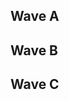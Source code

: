 {{DISPLAYTITLE:Salty Juan's 4: ''Melee'' Singles Pools}}{{SetGame|melee}}
{{tabs static
|name1=Overview
|link1=Salty Juan's/4/Melee
|name2=Singles Pools
|link2=Salty Juan's/4/Melee/Singles Pools
|name3=Singles Bracket
|link3=Salty Juan's/4/Melee/Singles Bracket
|name4=Doubles Bracket
|link4=Salty Juan's/4/Melee/Doubles Bracket
}}
==Wave A==
{{Box|start|padding=4em}}
==={{HiddenSort|A1}}===
{{GroupTableStart |Bracket A1|width=300px}}
{{GroupTableSlot|Dai|flag=us|win_m=6|lose_m=0|place=1|bg=up|go={{advance|Salty Juan's/4/Melee/Singles Bracket}}}}
{{GroupTableSlot|Glenjamin|flag=us|win_m=5|lose_m=1|place=2|bg=up|go={{advance|Salty Juan's/4/Melee/Singles Bracket}}}}
{{GroupTableSlot|Cow|flag=us|win_m=4|lose_m=2|place=3|bg=down}}
{{GroupTableSlot|Alpaca|flag=us|win_m=3|lose_m=3|place=4|bg=down}}
{{GroupTableSlot|Mac|flag=us|win_m=1|lose_m=5|place=5|bg=down}}
{{GroupTableSlot|cuzz|flag=us|win_m=1|lose_m=5|place=6|bg=down}}
{{GroupTableSlot|EM0|flag=us|win_m=1|lose_m=5|place=7|bg=down}}
{{GroupTableEnd}}
{{Box|break|padding=4em}}

==={{HiddenSort|A2}}===
{{GroupTableStart |Bracket A2|width=300px}}
{{GroupTableSlot|Ka-Master|flag=us|win_m=6|lose_m=0|place=1|bg=up|go={{advance|Salty Juan's/4/Melee/Singles Bracket}}}}
{{GroupTableSlot|Wretched|flag=us|win_m=5|lose_m=1|place=2|bg=up|go={{advance|Salty Juan's/4/Melee/Singles Bracket}}}}
{{GroupTableSlot|RESTKIKE|flag=us|win_m=4|lose_m=2|place=3|bg=down}}
{{GroupTableSlot|Kismet|flag=us|win_m=3|lose_m=3|place=4|bg=down}}
{{GroupTableSlot|Deathly|flag=us|win_m=2|lose_m=4|place=5|bg=down}}
{{GroupTableSlot|Hung Link|flag=us|win_m=1|lose_m=5|place=6|bg=down}}
{{GroupTableSlot|DirtyKornDogg|flag=us|win_m=0|lose_m=6|place=7|bg=down}}
{{GroupTableEnd}}
{{Box|break|padding=4em}}

==={{HiddenSort|A3}}===
{{GroupTableStart |Bracket A3|width=300px}}
{{GroupTableSlot|NMW|flag=us|win_m=6|lose_m=0|place=1|bg=up|go={{advance|Salty Juan's/4/Melee/Singles Bracket}}}}
{{GroupTableSlot|DIS|flag=|win_m=4|lose_m=2|place=2|bg=up|go={{advance|Salty Juan's/4/Melee/Singles Bracket}}}}
{{GroupTableSlot|LyricalFluffer|flag=us|win_m=4|lose_m=2|place=3|bg=down}}
{{GroupTableSlot|Vexshade|flag=us|win_m=3|lose_m=3|place=4|bg=down}}
{{GroupTableSlot|Ostia|flag=us|win_m=2|lose_m=4|place=5|bg=down}}
{{GroupTableSlot|ivan_sd|flag=us|win_m=2|lose_m=4|place=6|bg=down}}
{{GroupTableSlot|Reidd|flag=us|win_m=0|lose_m=6|place=7|bg=down}}
{{GroupTableEnd}}
{{Box|break|padding=4em}}

==={{HiddenSort|A4}}===
{{GroupTableStart |Bracket A4|width=300px}}
{{GroupTableSlot|DMW|flag=us|win_m=6|lose_m=0|place=1|bg=up|go={{advance|Salty Juan's/4/Melee/Singles Bracket}}}}
{{GroupTableSlot|Twin_A|flag=us|win_m=5|lose_m=1|place=2|bg=up|go={{advance|Salty Juan's/4/Melee/Singles Bracket}}}}
{{GroupTableSlot|MrMoon|flag=us|win_m=4|lose_m=2|place=3|bg=down}}
{{GroupTableSlot|choochoo|flag=us|win_m=3|lose_m=3|place=4|bg=down}}
{{GroupTableSlot|The Mustard Chef|flag=us|win_m=2|lose_m=4|place=5|bg=down}}
{{GroupTableSlot|Dansz|flag=us|win_m=1|lose_m=5|place=6|bg=down}}
{{GroupTableSlot|Covenant307|flag=us|win_m=0|lose_m=6|place=7|bg=down}}
{{GroupTableEnd}}
{{Box|end}}
==Wave B==
{{Box|start|padding=4em}}
==={{HiddenSort|B1}}===
{{GroupTableStart |Bracket B1|width=300px}}
{{GroupTableSlot|Junebug|flag=us|win_m=5|lose_m=0|place=1|bg=up|go={{advance|Salty Juan's/4/Melee/Singles Bracket}}}}
{{GroupTableSlot|OddishGuy|flag=us|win_m=4|lose_m=1|place=2|bg=up|go={{advance|Salty Juan's/4/Melee/Singles Bracket}}}}
{{GroupTableSlot|Twin1|flag=us|win_m=3|lose_m=2|place=3|bg=down}}
{{GroupTableSlot|Dr.L|flag=mx|win_m=2|lose_m=3|place=4|bg=down}}
{{GroupTableSlot|Free Gucci|flag=us|win_m=1|lose_m=4|place=5|bg=down}}
{{GroupTableSlot|MDLuster|flag=us|win_m=0|lose_m=5|place=6|bg=down}}
{{GroupTableEnd}}
{{Box|break|padding=4em}}

==={{HiddenSort|B2}}===
{{GroupTableStart |Bracket B2|width=300px}}
{{GroupTableSlot|Light|flag=us|win_m=5|lose_m=0|place=1|bg=up|go={{advance|Salty Juan's/4/Melee/Singles Bracket}}}}
{{GroupTableSlot|Phazon|flag=us|win_m=4|lose_m=1|place=2|bg=up|go={{advance|Salty Juan's/4/Melee/Singles Bracket}}}}
{{GroupTableSlot|Sothe|flag=us|win_m=3|lose_m=2|place=3|bg=down}}
{{GroupTableSlot|Rigz|flag=us|win_m=2|lose_m=3|place=4|bg=down}}
{{GroupTableSlot|Skelter|flag=us|win_m=1|lose_m=4|place=5|bg=down}}
{{GroupTableSlot|Receptor|flag=us|win_m=0|lose_m=5|place=6|bg=down}}
{{GroupTableEnd}}
{{Box|break|padding=4em}}

==={{HiddenSort|B3}}===
{{GroupTableStart |Bracket B3|width=300px}}
{{GroupTableSlot|Chevy|flag=us|win_m=6|lose_m=0|place=1|bg=up|go={{advance|Salty Juan's/4/Melee/Singles Bracket}}}}
{{GroupTableSlot|Filthy Casual|flag=us|win_m=5|lose_m=1|place=2|bg=up|go={{advance|Salty Juan's/4/Melee/Singles Bracket}}}}
{{GroupTableSlot|The Party|flag=us|win_m=4|lose_m=2|place=3|bg=down}}
{{GroupTableSlot|Flizzy|flag=us|win_m=3|lose_m=3|place=4|bg=down}}
{{GroupTableSlot|995|flag=us|win_m=2|lose_m=4|place=5|bg=down}}
{{GroupTableSlot|Cyr|flag=us|win_m=1|lose_m=5|place=6|bg=down}}
{{GroupTableSlot|PurpleDrank|flag=us|win_m=0|lose_m=6|place=7|bg=down}}
{{GroupTableEnd}}
{{Box|break|padding=4em}}

==={{HiddenSort|B4}}===
{{GroupTableStart |Bracket B4|width=300px}}
{{GroupTableSlot|ilovebagelz|flag=us|win_m=5|lose_m=0|place=1|bg=up|go={{advance|Salty Juan's/4/Melee/Singles Bracket}}}}
{{GroupTableSlot|Potato|flag=us|win_m=4|lose_m=1|place=2|bg=up|go={{advance|Salty Juan's/4/Melee/Singles Bracket}}}}
{{GroupTableSlot|NintaiLink|flag=us|win_m=3|lose_m=2|place=3|bg=down}}
{{GroupTableSlot|Just Saiyan|flag=us|win_m=2|lose_m=3|place=4|bg=down}}
{{GroupTableSlot|SwiftWolf|flag=us|win_m=1|lose_m=4|place=5|bg=down}}
{{GroupTableSlot|Sledj|flag=us|win_m=0|lose_m=5|place=6|bg=down}}
{{GroupTableEnd}}
{{Box|end}}
==Wave C==
{{Box|start|padding=4em}}
==={{HiddenSort|C1}}===
{{GroupTableStart |Bracket C1|width=300px}}
{{GroupTableSlot|Tetsuyalol|flag=us|win_m=6|lose_m=0|place=1|bg=up|go={{advance|Salty Juan's/4/Melee/Singles Bracket}}}}
{{GroupTableSlot|Yink|flag=us|win_m=5|lose_m=1|place=2|bg=up|go={{advance|Salty Juan's/4/Melee/Singles Bracket}}}}
{{GroupTableSlot|Chillest Bread|flag=us|win_m=4|lose_m=2|place=3|bg=down}}
{{GroupTableSlot|Accelerate|flag=us|win_m=3|lose_m=3|place=4|bg=down}}
{{GroupTableSlot|Saturn|flag=us|win_m=2|lose_m=4|place=5|bg=down}}
{{GroupTableSlot|Xhantoss|flag=us|win_m=1|lose_m=5|place=6|bg=down}}
{{GroupTableSlot|Vezzy|flag=|win_m=0|lose_m=6|place=7|bg=down}}
{{GroupTableEnd}}
{{Box|break|padding=4em}}

==={{HiddenSort|C2}}===
{{GroupTableStart |Bracket C2|width=300px}}
{{GroupTableSlot|Fizz|flag=us|win_m=6|lose_m=0|place=1|bg=up|go={{advance|Salty Juan's/4/Melee/Singles Bracket}}}}
{{GroupTableSlot|WokeR|flag=mx|win_m=5|lose_m=1|place=2|bg=up|go={{advance|Salty Juan's/4/Melee/Singles Bracket}}}}
{{GroupTableSlot|Beanie|flag=us|win_m=4|lose_m=2|place=3|bg=down}}
{{GroupTableSlot|Krillindude|flag=us|win_m=3|lose_m=3|place=4|bg=down}}
{{GroupTableSlot|Helioman|flag=us|win_m=2|lose_m=4|place=5|bg=down}}
{{GroupTableSlot|TWINKY|flag=us|win_m=1|lose_m=5|place=6|bg=down}}
{{GroupTableSlot|TechBonus|flag=us|win_m=0|lose_m=6|place=7|bg=down}}
{{GroupTableEnd}}
{{Box|break|padding=4em}}

==={{HiddenSort|C3}}===
{{GroupTableStart |Bracket C3|width=300px}}
{{GroupTableSlot|Mr. N|flag=us|win_m=6|lose_m=0|place=1|bg=up|go={{advance|Salty Juan's/4/Melee/Singles Bracket}}}}
{{GroupTableSlot|Atheo|flag=us|win_m=5|lose_m=1|place=2|bg=up|go={{advance|Salty Juan's/4/Melee/Singles Bracket}}}}
{{GroupTableSlot|Zan the Man|flag=us|win_m=4|lose_m=2|place=3|bg=down}}
{{GroupTableSlot|Plazma|flag=us|win_m=3|lose_m=3|place=4|bg=down}}
{{GroupTableSlot|Tensor|flag=us|win_m=2|lose_m=4|place=5|bg=down}}
{{GroupTableSlot|cptDRGN|flag=us|win_m=1|lose_m=5|place=6|bg=down}}
{{GroupTableSlot|PkmnRed|flag=us|win_m=0|lose_m=6|place=7|bg=down}}
{{GroupTableEnd}}
{{Box|break|padding=4em}}

==={{HiddenSort|C4}}===
{{GroupTableStart |Bracket C4|width=300px}}
{{GroupTableSlot|Nerin|flag=us|win_m=6|lose_m=0|place=1|bg=up|go={{advance|Salty Juan's/4/Melee/Singles Bracket}}}}
{{GroupTableSlot|Doop|flag=us|win_m=4|lose_m=2|place=2|bg=up|go={{advance|Salty Juan's/4/Melee/Singles Bracket}}}}
{{GroupTableSlot|Bachelor|flag=us|win_m=4|lose_m=2|place=3|bg=down}}
{{GroupTableSlot|Dingle|flag=us|win_m=4|lose_m=2|place=4|bg=down}}
{{GroupTableSlot|Shorty Doo-Wop|flag=us|win_m=2|lose_m=4|place=5|bg=down}}
{{GroupTableSlot|BearBlade|flag=us|win_m=1|lose_m=5|place=6|bg=down}}
{{GroupTableSlot|Gigedoir|flag=us|win_m=0|lose_m=6|place=7|bg=down}}
{{GroupTableEnd}}
{{Box|end}}
